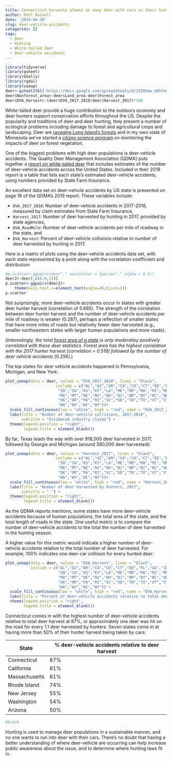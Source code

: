 ```yaml
---
title: Connecticut harvests almost as many deer with cars as their hunters do
author: Matt Russell
date: '2019-04-30'
slug: deer-vehicle-accidents
categories: []
tags:
  - Deer
  - Hunting
  - White-tailed deer
  - Deer-vehicle accidents
---
```



```r
library(tidyverse)
library(gsheet)
library(GGally)
library(rgdal)
library(usmap)
deer<-gsheet2tbl('https://docs.google.com/spreadsheets/d/1X1MVew_m8hfndPof3GztUVz2S0Jqj6UCC-fm6TEHINw/edit?usp=sharing')
deer$Nonforest_area<-deer$Land_area-deer$Forest_area
deer$DVA_Harvest<-(deer$DVA_2017_2018/deer$Harvest_2017)*100
```
 
White-tailed deer provide a huge contribution to the outdoors economy and deer hunters support conservation efforts throughout the US. Despite the popularity and traditions of deer and deer hunting, they present a number of ecological problems including damage to forest and agricultural crops and landscaping. Deer are [ravaging Long Island's forests](http://sbpress.com/2019/04/deer-eating-and-diseasing/) and in my own state of Minnesota we've started a [citizen science program](http://avid.umn.edu/) on monitoring the impacts of deer on forest vegetation.

One of the biggest problems with high deer populations is deer-vehicle accidents. The Quality Deer Management Association (QDMA) puts together a [report on white-tailed deer](https://www.qdma.com/2019-whitetail-report/) that includes estimates of the number of deer-vehicle accidents across the United States. Included in their 2019 report is a table that lists each state's estimated deer-vehicle accidents, using numbers provided by State Farm Insurance.

An excellent data set on deer-vehicle accidents by US state is presented on page 18 of the QDMA's 2019 report. These variables include:   
    
  
* `DVA_2017_2018`: Number of deer-vehicle accidents in 2017-2018, measured by claim estimates from State Farm Insurance,    
* `Harvest_2017`: Number of deer harvested by hunting in 2017, provided by state agencies,      
* `DVA_RoadMile`: Number of deer-vehicle accidents per mile of roadway in the state, and      
* `DVA_Harvest`: Percent of deer-vehicle collisions relative to number of deer harvested by hunting in 2017.       

Here is a matrix of plots using the deer-vehicle accidents data set, with each state represented by a point along with the correlation coefficient and distribution: 
  
```r
#p.scatter<-ggpairs(deer"," aes(colour = Species"," alpha = 0.4))
deer2<-deer[,c(6:8,12)]
p.scatter<-ggpairs(deer2)+
    theme(axis.text.x=element_text(angle=45,hjust=1))
p.scatter
```

Not surprisingly, more deer-vehicle accidents occur in states with greater deer hunter harvest (correlation of 0.685). The strength of the correlation between deer hunter harvest and the number of deer-vehicle accidents per mile of roadway is weaker (0.287), perhaps a reflection of smaller states that have more miles of roads but relatively fewer deer harvested (e.g., smaller northeastern states with larger human populations and more roads).   

(*Interestingly, the total [forest area of a state](https://www.fia.fs.fed.us/program-features/rpa/docs/2017RPAFIATABLESFINAL_050918.pdf) is only moderatley positively correlated with these deer statistics. Forest area has the highest correlation with the 2017 hunter harvest [correlation = 0.519] followed by the number of deer vehicle accidents [0.256].*)

The top states for deer vehicle accidents happened in Pennsylvania, Michigan, and New York:

```r
plot_usmap(data = deer, values = "DVA_2017_2018", lines = "black",
                      include = c("AL","AZ","AR","CA","CO","CT","DE","FL","GA","ID","IL",
                       "IN","IA","KS","KY","LA","ME","MD","MA","MI","MN","MS",
                       "MO","MT","NE","NV","NH","NJ","NM","NY","NC","ND","OH",
                       "OK","OR","PA","RI","SC","SD","TN","TX","UT","VT","VA",
                       "WA","WV","WI","WY"))+
  scale_fill_continuous(low = "white", high = "red", name = "DVA_2017_2018", label = scales::comma) + 
  labs(title = "Number of deer-vehicle collisions, 2017-2018", 
       subtitle = "Estimated industry claims") +
  theme(legend.position = "right",
        legend.title = element_blank())

```

By far, Texas leads the way with over 918,000 deer harvested in 2017, followed by Georgia and Michigan (around 380,000 deer harvested):

```r
plot_usmap(data = deer, values = "Harvest_2017", lines = "black",
                      include = c("AL","AZ","AR","CA","CO","CT","DE","FL","GA","ID","IL",
                       "IN","IA","KS","KY","LA","ME","MD","MA","MI","MN","MS",
                       "MO","MT","NE","NV","NH","NJ","NM","NY","NC","ND","OH",
                       "OK","OR","PA","RI","SC","SD","TN","TX","UT","VT","VA",
                       "WA","WV","WI","WY"))+
  scale_fill_continuous(low = "white", high = "red", name = "Harvest_2017", label = scales::comma) + 
  labs(title = "Number of deer harvested by hunters, 2017", 
       subtitle = " ") +
  theme(legend.position = "right",
        legend.title = element_blank())

```

As the QDMA reports mentions, some states have more deer-vehicle accidents because of human populations, the total area of the state, and the total length of roads in the state. One useful metric is to compare the number of deer-vehicle accidents to the total the number of deer harvested in the hunting season. 

A higher value for this metric would indicate a higher number of deer-vehicle accidents relative to the total number of deer harvested. For example, 100% indicates one deer-car collision  for every hunted deer:

```r
plot_usmap(data = deer, values = "DVA_Harvest", lines = "black",
           include = c("AL","AZ","AR","CA","CO","CT","DE","FL","GA","ID","IL",
                       "IN","IA","KS","KY","LA","ME","MD","MA","MI","MN","MS",
                       "MO","MT","NE","NV","NH","NJ","NM","NY","NC","ND","OH",
                       "OK","OR","PA","RI","SC","SD","TN","TX","UT","VT","VA",
                       "WA","WV","WI","WY")) + 
  scale_fill_continuous(low = "white", high = "red", name = "DVA_Harvest", label = scales::comma) + 
  labs(title = "Percent of deer-vehicle accidents relative to total deer harvest", subtitle = " ") +
  theme(legend.position = "right",
        legend.title = element_blank())
```

Connecticut comes in with the highest number of deer-vehicle accidents relative to total deer harvest at 87%, or approximately one deer was hit on the road for every 1.1 deer harvested by hunters. Seven states come in at having more than 50% of their hunter harvest being taken by cars:

State | % deer-vehicle accidents relative to deer harvest 
------------- | -------------  
Connecticut | 87% 
California | 81% 
Massachusetts | 81% 
Rhode Island | 74% 
New Jersey | 55% 
Washington | 54% 
Arizona | 50%       

```r
#break
```
    
        
Hunting is used to manage deer populations in a sustainable manner, and no one wants to run into deer with their cars. There's no doubt that having a better understanding of where deer-vehicle are occurring can help increase public awareness about the issue, and to determine where hunting laws fit in.  

